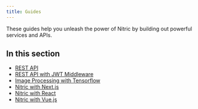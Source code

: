```yaml
---
title: Guides
---
```


These guides help you unleash the power of Nitric by building out powerful services and APIs.

## In this section

- [REST API](/docs/guides/rest-api)
- [REST API with JWT Middleware](/docs/guides/rest-api-jwt-middleware)
- [Image Processing with Tensorflow](/docs/guides/tensorflow)
- [Nitric with Next.js](/docs/guides/with-nextjs)
- [Nitric with React](/docs/guides/with-react)
- [Nitric with Vue.js](/docs/guides/with-vue)
